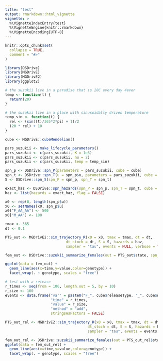 ```yaml
---
title: "test"
output: rmarkdown::html_vignette
vignette: >
  %\VignetteIndexEntry{test}
  %\VignetteEngine{knitr::rmarkdown}
  %\VignetteEncoding{UTF-8}
---
```


```r
knitr::opts_chunk$set(
  collapse = TRUE,
  comment = "#>"
)
```

```r
library(DSDrive)
library(MGDrivE)
library(MGDrivE2)
library(ggplot2)

# the suzukii live in a paradise that is 20C every day 4ever
temp <- function(t) {
  return(20)
}

# the suzukii live in a place with sinusoidally driven temperature
temp_sin <- function(t) {
  rel <- (sin((t)/365*2*pi) + 1)/2
  (20 * rel) + 10
}

cube <- MGDrivE::cubeMendelian()

pars_suzukii <- make_lifecycle_parameters()
pars_suzukii <- c(pars_suzukii, K = 1e3)
pars_suzukii <- c(pars_suzukii, nu = 2)
pars_suzukii <- c(pars_suzukii, temp = temp_sin)

spn_p <- DSDrive::spn_P(parameters = pars_suzukii, cube = cube)
spn_t <- DSDrive::spn_T(u = spn_p$u, parameters = pars_suzukii, cube = cube)
S <- DSDrive::spn_S(spn_P = spn_p, spn_T = spn_t)

exact_haz <- DSDrive::spn_hazards(spn_P = spn_p, spn_T = spn_t, cube = cube, par = pars_suzukii)
haz <- list(hazards = exact_haz, flag = FALSE)

x0 <- rep(0, length(spn_p$u))
x0 <- setNames(x0, spn_p$u)
x0["F_AA_AA"] <- 500
x0["M_AA"] <- 100

tmax <- 365
dt <- 0.1

PTS_out <- MGDrivE2::sim_trajectory_R(x0 = x0, tmax = tmax, dt = dt,
                            dt_stoch = dt, S = S, hazards = haz,
                            sampler = "tau", events = NULL, verbose = TRUE)

fem_out <- DSDrive::suzukii_summarize_females(out = PTS_out$state, spn_P = spn_p)

ggplot(data = fem_out) +
  geom_line(aes(x=time,y=value,color=genotype)) +
  facet_wrap(. ~ genotype, scales = "free")

# test with a release
r_times <- seq(from = 100, length.out = 5, by = 10)
r_size <- 100
events <- data.frame("var" = paste0("F_", cube$releaseType, "_", cube$wildType),
                     "time" = r_times,
                     "value" = r_size,
                     "method" = "add",
                     stringsAsFactors = FALSE)

PTS_out_rel <- MGDrivE2::sim_trajectory_R(x0 = x0, tmax = tmax, dt = dt,
                                      dt_stoch = dt, S = S, hazards = haz,
                                      sampler = "tau", events = events, verbose = TRUE)

fem_out_rel <- DSDrive::suzukii_summarize_females(out = PTS_out_rel$state, spn_P = spn_p)
ggplot(data = fem_out_rel) +
  geom_line(aes(x=time,y=value,color=genotype)) +
  facet_wrap(. ~ genotype, scales = "free")

```
